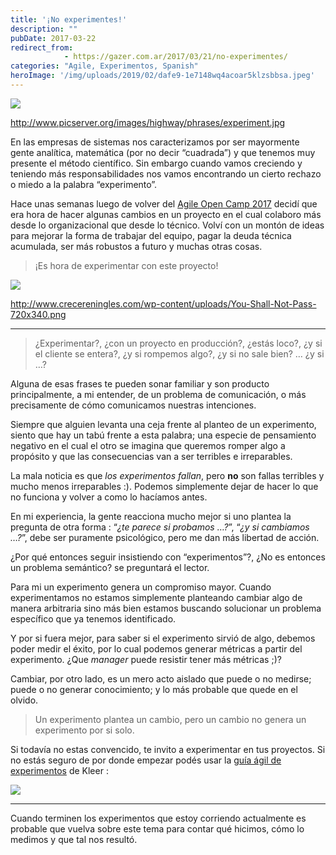 ```yaml
---
title: '¡No experimentes!'
description: ""
pubDate: 2017-03-22
redirect_from: 
            - https://gazer.com.ar/2017/03/21/no-experimentes/
categories: "Agile, Experimentos, Spanish"
heroImage: '/img/uploads/2019/02/dafe9-1e7148wq4acoar5klzsbbsa.jpeg'
---
```

![](/img/uploads/2019/02/dafe9-1e7148wq4acoar5klzsbbsa.jpeg)

<http://www.picserver.org/images/highway/phrases/experiment.jpg>

En las empresas de sistemas nos caracterizamos por ser mayormente gente analítica, matemática (por no decir “cuadrada”) y que tenemos muy presente el método científico. Sin embargo cuando vamos creciendo y teniendo más responsabilidades nos vamos encontrando un cierto rechazo o miedo a la palabra “experimento”.

Hace unas semanas luego de volver del [Agile Open Camp 2017](http://agileopencamp.com.ar/) decidí que era hora de hacer algunas cambios en un proyecto en el cual colaboro más desde lo organizacional que desde lo técnico. Volví con un montón de ideas para mejorar la forma de trabajar del equipo, pagar la deuda técnica acumulada, ser más robustos a futuro y muchas otras cosas.

> ¡Es hora de experimentar con este proyecto!

![](/img/uploads/2019/02/77c0a-1mqrr733spjhq98tm1jx9da.png)

<http://www.crecereningles.com/wp-content/uploads/You-Shall-Not-Pass-720x340.png>

---

> ¿Experimentar?, ¿con un proyecto en producción?, ¿estás loco?, ¿y si el cliente se entera?, ¿y si rompemos algo?, ¿y si no sale bien? … ¿y si …?

Alguna de esas frases te pueden sonar familiar y son producto principalmente, a mi entender, de un problema de comunicación, o más precisamente de cómo comunicamos nuestras intenciones.

Siempre que alguien levanta una ceja frente al planteo de un experimento, siento que hay un tabú frente a esta palabra; una especie de pensamiento negativo en el cual el otro se imagina que queremos romper algo a propósito y que las consecuencias van a ser terribles e irreparables.

La mala noticia es que _los experimentos fallan_, pero **no** son fallas terribles y mucho menos irreparables :). Podemos simplemente dejar de hacer lo que no funciona y volver a como lo hacíamos antes.

En mi experiencia, la gente reacciona mucho mejor si uno plantea la pregunta de otra forma : “_¿te parece si probamos …?_”, “_¿y si cambiamos …?_”, debe ser puramente psicológico, pero me dan más libertad de acción.

¿Por qué entonces seguir insistiendo con “experimentos”?, ¿No es entonces un problema semántico? se preguntará el lector.

Para mi un experimento genera un compromiso mayor. Cuando experimentamos no estamos simplemente planteando cambiar algo de manera arbitraria sino más bien estamos buscando solucionar un problema específico que ya tenemos identificado.

Y por si fuera mejor, para saber si el experimento sirvió de algo, debemos poder medir el éxito, por lo cual podemos generar métricas a partir del experimento. ¿Que _manager_ puede resistir tener más métricas ;)?

Cambiar, por otro lado, es un mero acto aislado que puede o no medirse; puede o no generar conocimiento; y lo más probable que quede en el olvido.

> Un experimento plantea un cambio, pero un cambio no genera un experimento por si solo.

Si todavía no estas convencido, te invito a experimentar en tus proyectos. Si no estás seguro de por donde empezar podés usar la [guía ágil de experimentos](http://guiasagiles.org/#Experimentos) de Kleer :

![](/img/uploads/2019/02/6a684-1gxkifksnykvmmlymsw46eq.png)

---

Cuando terminen los experimentos que estoy corriendo actualmente es probable que vuelva sobre este tema para contar qué hicimos, cómo lo medimos y que tal nos resultó.
